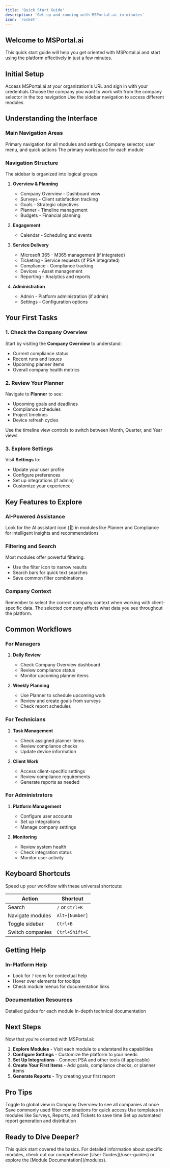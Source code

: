 ```yaml
---
title: 'Quick Start Guide'
description: 'Get up and running with MSPortal.ai in minutes'
icon: 'rocket'
---
```


## Welcome to MSPortal.ai

This quick start guide will help you get oriented with MSPortal.ai and start using the platform effectively in just a few minutes.

## Initial Setup

<Steps>
  <Step title="Sign In">
    Access MSPortal.ai at your organization's URL and sign in with your credentials
  </Step>
  <Step title="Select Company">
    Choose the company you want to work with from the company selector in the top navigation
  </Step>
  <Step title="Navigate the Platform">
    Use the sidebar navigation to access different modules
  </Step>
</Steps>

## Understanding the Interface

### Main Navigation Areas

<CardGroup cols={3}>
  <Card title="Sidebar" icon="bars">
    Primary navigation for all modules and settings
  </Card>
  <Card title="Top Bar" icon="window-maximize">
    Company selector, user menu, and quick actions
  </Card>
  <Card title="Main Content" icon="square">
    The primary workspace for each module
  </Card>
</CardGroup>

### Navigation Structure

The sidebar is organized into logical groups:

1. **Overview & Planning**
   - Company Overview - Dashboard view
   - Surveys - Client satisfaction tracking
   - Goals - Strategic objectives
   - Planner - Timeline management
   - Budgets - Financial planning

2. **Engagement**
   - Calendar - Scheduling and events

3. **Service Delivery**
   - Microsoft 365 - M365 management (if integrated)
   - Ticketing - Service requests (if PSA integrated)
   - Compliance - Compliance tracking
   - Devices - Asset management
   - Reporting - Analytics and reports

4. **Administration**
   - Admin - Platform administration (if admin)
   - Settings - Configuration options

## Your First Tasks

### 1. Check the Company Overview

Start by visiting the **Company Overview** to understand:
- Current compliance status
- Recent runs and issues
- Upcoming planner items
- Overall company health metrics

### 2. Review Your Planner

Navigate to **Planner** to see:
- Upcoming goals and deadlines
- Compliance schedules
- Project timelines
- Device refresh cycles

<Tip>
Use the timeline view controls to switch between Month, Quarter, and Year views
</Tip>

### 3. Explore Settings

Visit **Settings** to:
- Update your user profile
- Configure preferences
- Set up integrations (if admin)
- Customize your experience

## Key Features to Explore

### AI-Powered Assistance

<Info>
Look for the AI assistant icon (🤖) in modules like Planner and Compliance for intelligent insights and recommendations
</Info>

### Filtering and Search

Most modules offer powerful filtering:
- Use the filter icon to narrow results
- Search bars for quick text searches
- Save common filter combinations

### Company Context

<Warning>
Remember to select the correct company context when working with client-specific data. The selected company affects what data you see throughout the platform.
</Warning>

## Common Workflows

### For Managers

1. **Daily Review**
   - Check Company Overview dashboard
   - Review compliance status
   - Monitor upcoming planner items

2. **Weekly Planning**
   - Use Planner to schedule upcoming work
   - Review and create goals from surveys
   - Check report schedules

### For Technicians

1. **Task Management**
   - Check assigned planner items
   - Review compliance checks
   - Update device information

2. **Client Work**
   - Access client-specific settings
   - Review compliance requirements
   - Generate reports as needed

### For Administrators

1. **Platform Management**
   - Configure user accounts
   - Set up integrations
   - Manage company settings

2. **Monitoring**
   - Review system health
   - Check integration status
   - Monitor user activity

## Keyboard Shortcuts

Speed up your workflow with these universal shortcuts:

| Action | Shortcut |
|--------|----------|
| Search | `/` or `Ctrl+K` |
| Navigate modules | `Alt+[Number]` |
| Toggle sidebar | `Ctrl+B` |
| Switch companies | `Ctrl+Shift+C` |

## Getting Help

### In-Platform Help

- Look for `?` icons for contextual help
- Hover over elements for tooltips
- Check module menus for documentation links

### Documentation Resources

<CardGroup cols={2}>
  <Card title="Module Guides" icon="book" href="/user-guides">
    Detailed guides for each module
  </Card>
  <Card title="Technical Docs" icon="code" href="/modules">
    In-depth technical documentation
  </Card>
</CardGroup>

## Next Steps

Now that you're oriented with MSPortal.ai:

1. **Explore Modules** - Visit each module to understand its capabilities
2. **Configure Settings** - Customize the platform to your needs
3. **Set Up Integrations** - Connect PSA and other tools (if applicable)
4. **Create Your First Items** - Add goals, compliance checks, or planner items
5. **Generate Reports** - Try creating your first report

## Pro Tips

<AccordionGroup>
  <Accordion title="Tip 1: Use Global View">
    Toggle to global view in Company Overview to see all companies at once
  </Accordion>
  <Accordion title="Tip 2: Save Filters">
    Save commonly used filter combinations for quick access
  </Accordion>
  <Accordion title="Tip 3: Leverage Templates">
    Use templates in modules like Surveys, Reports, and Tickets to save time
  </Accordion>
  <Accordion title="Tip 4: Schedule Reports">
    Set up automated report generation and distribution
  </Accordion>
</AccordionGroup>

## Ready to Dive Deeper?

<Note>
This quick start covered the basics. For detailed information about specific modules, check out our comprehensive [User Guides](/user-guides) or explore the [Module Documentation](/modules).
</Note>